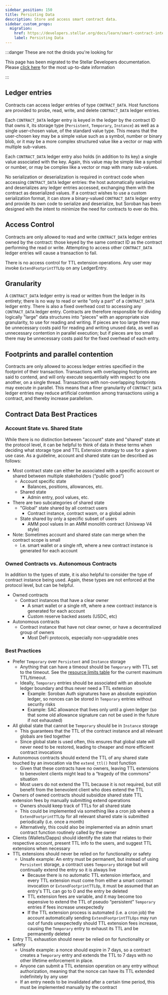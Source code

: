 ```yaml
---
sidebar_position: 150
title: Persisting Data
description: Store and access smart contract data.
sidebar_custom_props:
  migration:
    href: https://developers.stellar.org/docs/learn/smart-contract-internals/persisting-data
    label: Persisting Data
---
```


<head>
  <title>Store and access smart contract data.</title>
  <meta charSet="utf-8" />
  <meta property="og:title" content="Store and access smart contract data." />
  <meta
    property="og:description"
    content="Store and access smart contract data."
  />
  <link
    rel="canonical"
    href="https://soroban.stellar.org/docs/soroban-internals/persisting-data"
  />
</head>

:::danger These are not the droids you're looking for

This page has been migrated to the Stellar Developers documentation. Please [click here](https://developers.stellar.org/docs/learn/smart-contract-internals/persisting-data) for the most up-to-date information

:::

## Ledger entries

Contracts can access ledger entries of type `CONTRACT_DATA`. Host functions are provided to probe, read, write, and delete `CONTRACT_DATA` ledger entries.

Each `CONTRACT_DATA` ledger entry is keyed in the ledger by the contract ID that owns it, its storage type (`Persistent`, `Temporary`, `Instance`) as well as a single user-chosen value, of the standard value type. This means that the user-chosen key may be a simple value such as a symbol, number or binary blob, or it may be a more complex structured value like a vector or map with multiple sub-values.

Each `CONTRACT_DATA` ledger entry also holds (in addition to its key) a single value associated with the key. Again, this value may be simple like a symbol or number, or may be complex like a vector or map with many sub-values.

No serialization or deserialization is required in contract code when accessing `CONTRACT_DATA` ledger entries: the host automatically serializes and deserializes any ledger entries accessed, exchanging them with the contract as deserialized values. If a contract wishes to use a custom serialization format, it can store a binary-valued `CONTRACT_DATA` ledger entry and provide its own code to serialize and deserialize, but Soroban has been designed with the intent to minimize the need for contracts to ever do this.

## Access Control

Contracts are only allowed to read and write `CONTRACT_DATA` ledger entries owned by the contract: those keyed by the same contract ID as the contract performing the read or write. Attempting to access other `CONTRACT_DATA` ledger entries will cause a transaction to fail.

There is no access control for TTL extension operations. Any user may invoke `ExtendFootprintTTLOp` on any LedgerEntry.

## Granularity

A `CONTRACT_DATA` ledger entry is read or written from the ledger in its entirety; there is no way to read or write "only a part" of a `CONTRACT_DATA` ledger entry. There is also a fixed overhead cost to accessing any `CONTRACT_DATA` ledger entry. Contracts are therefore responsible for dividing logically "large" data structures into "pieces" with an appropriate size granularity, to use for reading and writing. If pieces are too large there may be unnecessary costs paid for reading and writing unused data, as well as unnecessary contention in parallel execution; but if pieces are too small there may be unnecessary costs paid for the fixed overhead of each entry.

## Footprints and parallel contention

Contracts are only allowed to access ledger entries specified in the footprint of their transaction. Transactions with overlapping footprints are said to contend, and will only execute sequentially with respect to one another, on a single thread. Transactions with non-overlapping footprints may execute in parallel. This means that a finer granularity of `CONTRACT_DATA` ledger entries may reduce artificial contention among transactions using a contract, and thereby increase parallelism.

## Contract Data Best Practices

### Account State vs. Shared State

While there is no distinction between "account" state and "shared" state at the protocol level, it can be helpful to think of data in these terms when deciding what storage type and TTL Extension strategy
to use for a given use case. As a guideline, account and shared state can be described as follows:

- Most contract state can either be associated with a specific account or shared between multiple stakeholders (“public good”)
  - Account specific state
    - Balances, positions, allowances, etc.
  - Shared state
    - Admin entry, pool values, etc.
- There are two subcategories of shared state
  - "Global" state shared by all contract users
    - Contract instance, contract wasm, or a global admin
  - State shared by only a specific subset of users
    - AMM pool values In an AMM monolith contract (Uniswap V4 style)
- Note: Sometimes account and shared state can merge when the contract scope is small
  - I.e. smart wallet or a single nft, where a new contract instance is generated for each account

### Owned Contracts vs. Autonomous Contracts

In addition to the types of state, it is also helpful to consider the type of contract instance being used. Again, these types are not enforced at the protocol level, but can be helpful.

- Owned contracts
  - Contract instances that have a clear owner
    - A smart wallet or a single nft, where a new contract instance is generated for each account
    - Custom reserve backed assets (USDC, etc)
- Autonomous contracts
  - Contract instance that have not clear owner, or have a decentralized group of owners
    - Most DeFi protocols, especially non-upgradable ones

### Best Practices

- Prefer `Temporary` over `Persistent` and `Instance` storage
  - Anything that can have a timeout should be `Temporary` with TTL set to the timeout. See the [resource limits table](../soroban-internals/fees-and-metering.mdx#resource-limits) for the current maximum TTL/timeout.
  - Ideally, `Temporary` entries should be associated with an absolute ledger boundary and thus never need a TTL extension
    - Example: Soroban Auth signatures have an absolute expiration ledger, so nonces can be stored in `Temporary` entries without security risks
    - Example: SAC allowance that lives only until a given ledger (so that some old allowance signature can not be used in the future if not exhausted)
- All global state that cannot be `Temporary` should be in `Instance` storage
  - This guarantees that the TTL of the contract instance and all relevant globals are tied together
  - Since global state is used often, this ensures that global state will never need to be restored, leading to cheaper and more efficient contract invocations
- Autonomous contracts should extend the TTL of any shared state touched by an invocation via the `extend_ttl()` host function
  - Given that these contracts have no owners, leaving TTL extensions to benevolent clients might lead to a “tragedy of the commons” situation
  - Most users do not extend the TTL because it is not required, but still benefit from the benevolent client who does extend the TTL
- Owners of owned contracts should subsidize shared state TTL extension fees by manually submitting extend operations
  - Owners should keep track of TTLs for all shared state
  - This could be implemented via something like a cron job where a `ExtendFootprintTTLOp` for all relevant shared state is submitted periodically (i.e. once a month)
  - Alternatively, this could also be implemented via an admin smart contract function routinely called by the owner
- Clients (Wallets/Dapps) should identify the state that relates to their respective account, present TTL info to the users, and suggest TTL extensions when necessary
- TTL extensions should never be relied on for functionality or safety
  - Unsafe example: An entry must be permanent, but instead of using `Persistent` storage, a contract uses `Temporary` storage but will continually extend the entry so it is always live
    - Because there is no automatic TTL extension interface, and every TTL extension must come from either a smart contract invocation or `ExtendFootprintTTLOp`, it must be assumed that an entry's TTL can go to 0 and the entry be deleted
    - TTL extension fees are variable, and it may become too expensive to extend the TTL of pseudo “persistent” `Temporary` entries if fees increase unexpectedly
    - If the TTL extension process is automated (i.e. a cron job) the account automatically sending `ExtendFootprintTTLOps` may run out of funds unexpectedly should TTL extension fees increase, causing the `Temporary` entry to exhaust its TTL and be permanently deleted
- Entry TTL exhaustion should never be relied on for functionality or safety
  - Unsafe example: a nonce should expire in 7 days, so a contract creates a `Temporary` entry and extends the TTL to 7 days with no other lifetime enforcement in place.
  - Anyone can submit a TTL extension operation on any entry without authorization, meaning that the nonce can have its TTL extended indefinitely by any user
  - If an entry needs to be invalidated after a certain time period, this must be implemented manually by the contract
